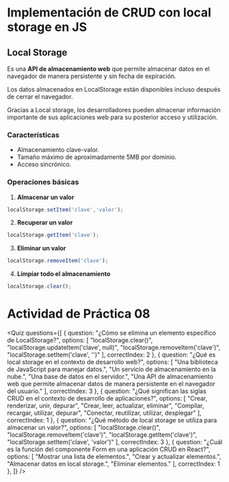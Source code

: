 # Implementación de CRUD con local storage en JS

## Local Storage
Es una **API de almacenamiento web** que permite almacenar datos en el navegador de manera persistente y sin fecha de expiración. 

Los datos almacenados en LocalStorage están disponibles incluso después de cerrar el navegador. 

Gracias a Local storage, los desarrolladores pueden almacenar información importante de sus aplicaciones web para su posterior acceso y utilización. 

### Características

- Almacenamiento clave-valor.
- Tamaño máximo de aproximadamente 5MB por dominio.
- Acceso sincrónico.

### Operaciones básicas

1. **Almacenar un valor**

```jsx
localStorage.setItem('clave','valor');
```

2. **Recuperar un valor**

```jsx
localStorage.getItem('clave');
```

3. **Eliminar un valor**

```jsx
localStorage.removeItem('clave');
```

4. **Limpiar todo el almacenamiento**

```jsx
localStorage.clear();
```

# Actividad de Práctica 08

<Quiz questions={[
	{
		question: "¿Cómo se elimina un elemento específico de LocalStorage?",
		options: [
			"localStorage.clear()",
			"localStorage.updateItem('clave', null)",
			"localStorage.removeItem('clave')",
			"localStorage.setItem('clave', '')"
		],
		correctIndex: 2
	},
    {
		question: "¿Qué es local storage en el contexto de desarrollo web?",
		options: [
			"Una biblioteca de JavaScript para manejar datos.",
			"Un servicio de almacenamiento en la nube.",
			"Una base de datos en el servidor.",
			"Una API de almacenamiento web que permite almacenar datos de manera persistente en el navegador del usuario."
		],
		correctIndex: 3
	},
    {
		question: "¿Qué significan las siglas CRUD en el contexto de desarrollo de aplicaciones?",
		options: [
			"Crear, renderizar, unir, depurar",
			"Crear, leer, actualizar, eliminar",
			"Compilar, recargar, utilizar, depurar",
			"Conectar, reutilizar, utilizar, desplegar"
		],
		correctIndex: 1
	},
    {
		question: "¿Qué método de local storage se utiliza para almacenar un valor?",
		options: [
			"localStorage.clear()",
			"localStorage.removeItem('clave')",
			"localStorage.getItem('clave')",
			"localStorage.setItem('clave', 'valor')"
		],
		correctIndex: 3
	},
    {
		question: "¿Cuál es la función del componente Form en una aplicación CRUD en React?",
		options: [
			"Mostrar una lista de elementos.",
			"Crear y actualizar elementos.",
			"Almacenar datos en local storage.",
			"Eliminar elementos."
		],
		correctIndex: 1
	},
]} />